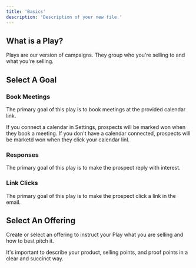 ```yaml
---
title: 'Basics'
description: 'Description of your new file.'
---
```


## What is a Play?

Plays are our version of campaigns. They group who you're selling to and what you're selling.

## Select A Goal

### Book Meetings

The primary goal of this play is to book meetings at the provided calendar link.

If you connect a calendar in Settings, prospects will be marked won when they book a meeting. If you don't have a calendar connected, prospects will be marketd won when they click your calendar linl.


### Responses

The primary goal of this play is to make the prospect reply with interest.


### Link Clicks

The primary goal of this play is to make the prospect click a link in the email.




## Select An Offering

Create or select an offering to instruct your Play what you are selling and how to best pitch it.

It's important to describe your product, selling points, and proof points in a clear and succinct way.